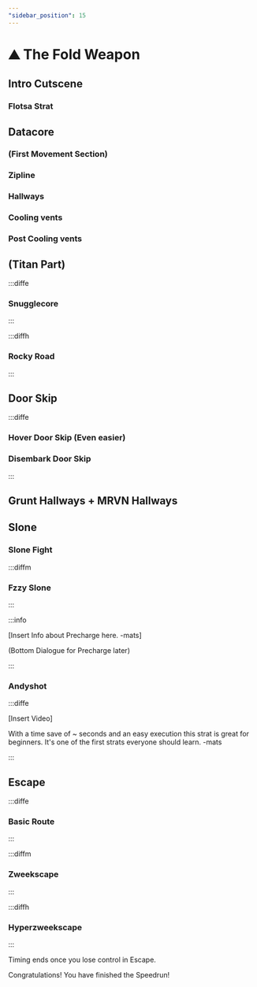 ```yaml
---
"sidebar_position": 15
---
```



# ⛰️ The Fold Weapon

## Intro Cutscene

### Flotsa Strat

## Datacore

### (First Movement Section)

### Zipline

### Hallways

### Cooling vents

### Post Cooling vents

## (Titan Part)

:::diffe 

### Snugglecore

:::

:::diffh

### Rocky Road

:::

## Door Skip

:::diffe

### Hover Door Skip (Even easier)

### Disembark Door Skip

:::


## Grunt Hallways + MRVN Hallways

## Slone

### Slone Fight

:::diffm

### Fzzy Slone

:::

:::info 

[Insert Info about Precharge here. -mats]

(Bottom Dialogue for Precharge later)

:::

### Andyshot

:::diffe

[Insert Video]

With a time save of ~ seconds and an easy execution this strat is great for beginners. It's one of the first strats everyone should learn. -mats

:::


## Escape

:::diffe

### Basic Route

:::

:::diffm

### Zweekscape

:::

:::diffh

### Hyperzweekscape

:::


Timing ends once you lose control in Escape. 

Congratulations! You have finished the Speedrun!
